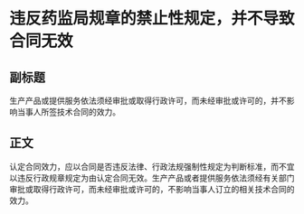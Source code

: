 # 违反药监局规章的禁止性规定，并不导致合同无效
## 副标题
生产产品或提供服务依法须经审批或取得行政许可，而未经审批或许可的，并不影响当事人所签技术合同的效力。
## 正文
认定合同效力，应以合同是否违反法律、行政法规强制性规定为判断标准，而不宜以违反行政规章规定为由认定合同无效。生产产品或者提供服务依法须经有关部门审批或取得行政许可，而未经审批或许可的，不影响当事人订立的相关技术合同的效力。